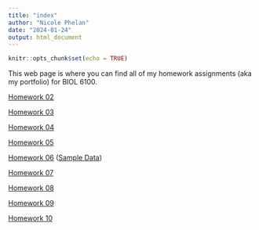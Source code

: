 ```yaml
---
title: "index"
author: "Nicole Phelan"
date: "2024-01-24"
output: html_document
---
```


```r
knitr::opts_chunk$set(echo = TRUE)
```

This web page is where you can find all of my homework assignments (aka my portfolio) for BIOL 6100.

[Homework 02](NewPage.html)

[Homework 03](Homework3.html)

[Homework 04](Homework4.html)

[Homework 05](Homework5.html)

[Homework 06](Homework6.html) ([Sample Data](Homework6Sample.html))

[Homework 07](Homework7.html)

[Homework 08](Homework8.html)

[Homework 09](Homework9.html)

[Homework 10](Homework10.html)
